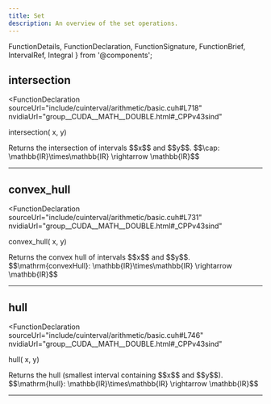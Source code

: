 ```yaml
---
title: Set
description: An overview of the set operations.
---
```


  FunctionDetails, 
  FunctionDeclaration, 
  FunctionSignature, 
  FunctionBrief,
  IntervalRef,
  Integral
} from '@components';

## intersection

<FunctionDeclaration
  sourceUrl="include/cuinterval/arithmetic/basic.cuh#L718" 
  nvidiaUrl="group__CUDA__MATH__DOUBLE.html#_CPPv43sind"
>
  <IntervalRef /> intersection(<IntervalRef /> x, <IntervalRef /> y)
</FunctionDeclaration>

<FunctionDetails id="intersection">
  <FunctionBrief error="0" slot="brief">
    Returns the intersection of intervals $$x$$ and $$y$$.
  </FunctionBrief>
  
  <FunctionSignature>
    $$\cap: \mathbb{IR}\times\mathbb{IR} \rightarrow \mathbb{IR}$$
  </FunctionSignature>
  
</FunctionDetails>

---
## convex_hull

<FunctionDeclaration
  sourceUrl="include/cuinterval/arithmetic/basic.cuh#L731" 
  nvidiaUrl="group__CUDA__MATH__DOUBLE.html#_CPPv43sind"
>
  <IntervalRef /> convex_hull(<IntervalRef /> x, <IntervalRef /> y)
</FunctionDeclaration>

<FunctionDetails id="convex_hull">
  <FunctionBrief error="0" slot="brief">
    Returns the convex hull of intervals $$x$$ and $$y$$.
  </FunctionBrief>
  
  <FunctionSignature>
    $$\mathrm{convexHull}: \mathbb{IR}\times\mathbb{IR} \rightarrow \mathbb{IR}$$
  </FunctionSignature>
  
</FunctionDetails>

---
## hull

<FunctionDeclaration
  sourceUrl="include/cuinterval/arithmetic/basic.cuh#L746" 
  nvidiaUrl="group__CUDA__MATH__DOUBLE.html#_CPPv43sind"
>
  <IntervalRef /> hull(<IntervalRef /> x, <IntervalRef /> y)
</FunctionDeclaration>

<FunctionDetails id="hull">
  <FunctionBrief error="0" slot="brief">
    Returns the hull (smallest interval containing $$x$$ and $$y$$).
  </FunctionBrief>
  
  <FunctionSignature>
    $$\mathrm{hull}: \mathbb{IR}\times\mathbb{IR} \rightarrow \mathbb{IR}$$
  </FunctionSignature>
  
</FunctionDetails>

---
